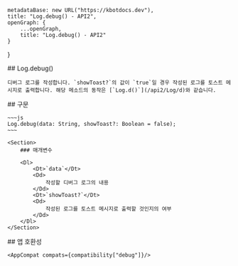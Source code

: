 
    metadataBase: new URL("https://kbotdocs.dev"),
    title: "Log.debug() - API2",
    openGraph: {
        ...openGraph,
        title: "Log.debug() - API2"
    }
}

<Section>
    ## Log.debug()

    디버그 로그를 작성합니다. `showToast?`의 값이 `true`일 경우 작성된 로그를 토스트 메시지로 출력합니다. 해당 메소드의 동작은 [`Log.d()`](/api2/Log/d)와 같습니다.
</Section>
<Section>
    ## 구문

    ~~~js
    Log.debug(data: String, showToast?: Boolean = false);
    ~~~

    <Section>
        ### 매개변수

        <Dl>
            <Dt>`data`</Dt>
            <Dd>
                작성할 디버그 로그의 내용
            </Dd>
            <Dt>`showToast?`</Dt>
            <Dd>
                작성된 로그를 토스트 메시지로 출력할 것인지의 여부
            </Dd>
        </Dl>
    </Section>
</Section>
<Section>
    ## 앱 호환성

    <AppCompat compats={compatibility["debug"]}/>
</Section>